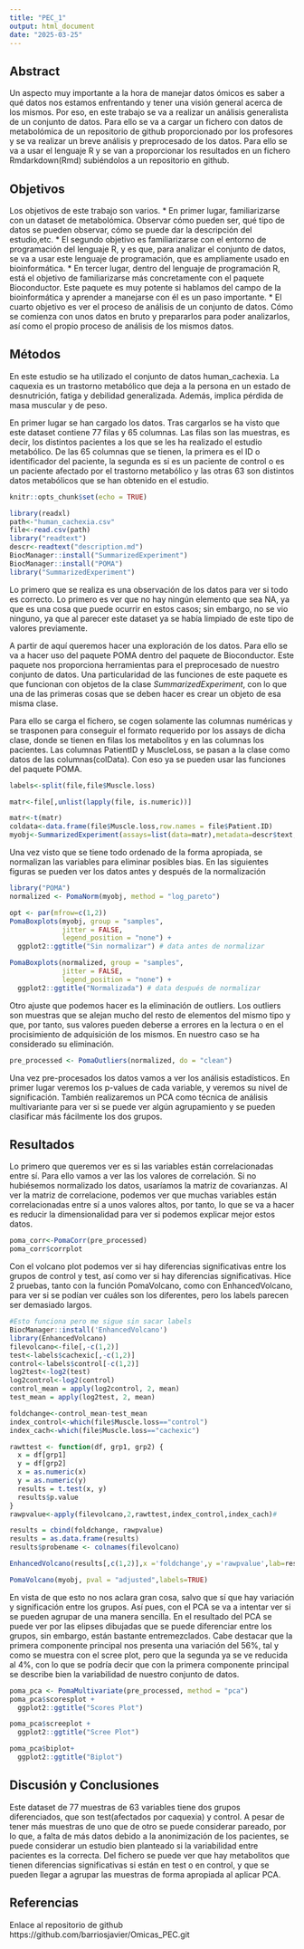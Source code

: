 ```yaml
---
title: "PEC_1"
output: html_document
date: "2025-03-25"
---
```

## Abstract
Un aspecto muy importante a la hora de manejar datos ómicos es saber a qué datos nos estamos enfrentando y tener una visión general acerca de los mismos. Por eso, en este trabajo se va a realizar un análisis generalista de un conjunto de datos. Para ello se va a cargar un fichero con datos de metabolómica de un repositorio de github proporcionado por los profesores y se va realizar un breve análisis y preprocesado de los datos. Para ello se va a usar el lenguaje R y se van a proporcionar los resultados en un fichero Rmdarkdown(Rmd) subiéndolos a un repositorio en github. 


## Objetivos


Los objetivos de este trabajo son varios.
* En primer lugar, familiarizarse con un dataset de metabolómica. Observar cómo pueden ser, qué tipo de datos se pueden observar, cómo se puede dar la descripción del estudio,etc.
* El segundo objetivo es familiarizarse con el entorno de programación del lenguaje R, y es que, para analizar el conjunto de datos, se va a usar este lenguaje de programación, que es ampliamente usado en bioinformática.
* En tercer lugar, dentro del lenguaje de programación R, está el objetivo de familiarizarse más concretamente con el paquete Bioconductor. Este paquete es muy potente si hablamos del campo de la bioinformática y aprender a manejarse con él es un paso importante.
* El cuarto objetivo es ver el proceso de análisis de un conjunto de datos. Cómo se comienza con unos datos en bruto y prepararlos para poder analizarlos, así como el propio proceso de análisis de los mismos datos.


## Métodos

En este estudio se ha utilizado el conjunto de datos human_cachexia. La caquexia es un trastorno metabólico que deja a la persona en un estado de desnutrición, fatiga y debilidad generalizada. Además, implica pérdida de masa muscular y de peso.

En primer lugar se han cargado los datos. Tras cargarlos se ha visto que este dataset contiene 77 filas y 65 columnas. Las filas son las muestras, es decir, los distintos pacientes a los que se les ha realizado el estudio metabólico. De las 65 columnas que se tienen, la primera es el ID o identificador del paciente, la segunda es si es un paciente de control o es un paciente afectado por el trastorno metabólico y las otras 63 son distintos datos metabólicos que se han obtenido en el estudio.


```r
knitr::opts_chunk$set(echo = TRUE)
```

```r
library(readxl)
path<-"human_cachexia.csv"
file<-read.csv(path)
library("readtext")
descr<-readtext("description.md")
BiocManager::install("SummarizedExperiment")
BiocManager::install("POMA")
library("SummarizedExperiment")
```
Lo primero que se realiza es una observación de los datos para ver si todo es correcto. Lo primero es ver que no hay ningún elemento que sea NA, ya que es una cosa que puede ocurrir en estos casos; sin embargo, no se vio ninguno, ya que al parecer este dataset ya se había limpiado de este tipo de valores previamente.

A partir de aquí queremos hacer una exploración de los datos. Para ello se va a hacer uso del paquete POMA dentro del paquete de Bioconductor. Este paquete nos proporciona herramientas para el preprocesado de nuestro conjunto de datos. Una particularidad de las funciones de este paquete es que funcionan con objetos de la clase *SummarizedExperiment*, con lo que una de las primeras cosas que se deben hacer es crear un objeto de esa misma clase.

Para ello se carga el fichero, se cogen solamente las columnas numéricas y se trasponen para conseguir el formato requerido por los assays de dicha clase, donde se tienen en filas los metabolitos y en las columnas los pacientes. Las columnas PatientID y MuscleLoss, se pasan a la clase como datos de las columnas(colData).
Con eso ya se pueden usar las funciones del paquete POMA.

```r
labels<-split(file,file$Muscle.loss)

matr<-file[,unlist(lapply(file, is.numeric))]

matr<-t(matr)
coldata<-data.frame(file$Muscle.loss,row.names = file$Patient.ID)
myobj<-SummarizedExperiment(assays=list(data=matr),metadata=descr$text,colData=coldata)

```

Una vez visto que se tiene todo ordenado de la forma apropiada, se normalizan las variables para eliminar posibles bias.
En las siguientes figuras se pueden ver los datos antes y después de la normalización
```r
library("POMA")
normalized <- PomaNorm(myobj, method = "log_pareto")

opt <- par(mfrow=c(1,2))
PomaBoxplots(myobj, group = "samples", 
             jitter = FALSE,
             legend_position = "none") +
  ggplot2::ggtitle("Sin normalizar") # data antes de normalizar

```

```r

PomaBoxplots(normalized, group = "samples", 
             jitter = FALSE,
             legend_position = "none") +
  ggplot2::ggtitle("Normalizada") # data después de normalizar
```

Otro ajuste que podemos hacer es la eliminación de outliers. Los outliers son muestras que se alejan mucho del resto de elementos del mismo tipo y que, por tanto, sus valores pueden deberse a errores en la lectura o en el procisimiento de adquisición de los mismos. En nuestro caso se ha considerado su eliminación.
```r
pre_processed <- PomaOutliers(normalized, do = "clean")

```

Una vez pre-procesados los datos vamos a ver los análisis estadísticos. En primer lugar veremos los p-values de cada variable, y veremos su nivel de significación. También realizaremos un PCA como técnica de análisis multivariante para ver si se puede ver algún agrupamiento y se pueden clasificar más fácilmente los dos grupos.


## Resultados

Lo primero que queremos ver es si las variables están correlacionadas entre sí. Para ello vamos a ver las los valores de correlación. Si no hubiésemos normalizado los datos, usaríamos la matriz de covarianzas.
Al ver la matriz de correlacione, podemos ver que muchas variables están correlacionadas entre sí a unos valores altos, por tanto, lo que se va a hacer es reducir la dimensionalidad para ver si podemos explicar mejor estos datos.
```r

poma_corr<-PomaCorr(pre_processed)
poma_corr$corrplot
```
Con el volcano plot podemos ver si hay diferencias significativas entre los grupos de control y test, así como ver si hay diferencias significativas. Hice 2 pruebas, tanto con la función PomaVolcano, como con EnhancedVolcano, para ver si se podían ver cuáles son los diferentes, pero los labels parecen ser demasiado largos.

```r

#Esto funciona pero me sigue sin sacar labels
BiocManager::install('EnhancedVolcano')
library(EnhancedVolcano)
filevolcano<-file[,-c(1,2)]
test<-labels$cachexic[,-c(1,2)]
control<-labels$control[-c(1,2)]
log2test<-log2(test)
log2control<-log2(control)
control_mean = apply(log2control, 2, mean)
test_mean = apply(log2test, 2, mean)

foldchange<-control_mean-test_mean
index_control<-which(file$Muscle.loss=="control")
index_cach<-which(file$Muscle.loss=="cachexic")

rawttest <- function(df, grp1, grp2) {
  x = df[grp1]
  y = df[grp2]
  x = as.numeric(x)
  y = as.numeric(y)  
  results = t.test(x, y)
  results$p.value
}
rawpvalue<-apply(filevolcano,2,rawttest,index_control,index_cach)#

results = cbind(foldchange, rawpvalue)
results = as.data.frame(results)
results$probename <- colnames(filevolcano)

EnhancedVolcano(results[,c(1,2)],x ='foldchange',y ='rawpvalue',lab=results$probename,max.overlaps = 0,labSize = 0.2,ylim=c(0,5))

```


```r
PomaVolcano(myobj, pval = "adjusted",labels=TRUE)

```

En vista de que esto no nos aclara gran cosa, salvo que sí que hay variación y significación entre los grupos. Así pues, con el PCA se va a intentar ver si se pueden agrupar de una manera sencilla.
En el resultado del PCA se puede ver por las elipses dibujadas que se puede diferenciar entre los grupos, sin embargo, están bastante entremezclados. Cabe destacar que la primera componente principal nos presenta una variación del 56%, tal y como se muestra con el scree plot, pero que la segunda ya se ve reducida al 4%, con lo que se podría decir que con la primera componente principal se describe bien la variabilidad de nuestro conjunto de datos.

```r
poma_pca <- PomaMultivariate(pre_processed, method = "pca")
poma_pca$scoresplot +
  ggplot2::ggtitle("Scores Plot")
```

```r
poma_pca$screeplot +
  ggplot2::ggtitle("Scree Plot")

```

```r
poma_pca$biplot+
  ggplot2::ggtitle("Biplot")
```

## Discusión y Conclusiones
Este dataset de 77 muestras de 63 variables tiene dos grupos diferenciados, que son test(afectados por caquexia) y control. A pesar de tener más muestras de uno que de otro se puede considerar pareado, por lo que, a falta de más datos debido a la anonimización de los pacientes, se puede considerar un estudio bien planteado si la variabilidad entre pacientes es la correcta. Del fichero se puede ver que hay metabolitos que tienen diferencias significativas si están en test o en control, y que se pueden llegar a agrupar las muestras de forma apropiada al aplicar PCA.

## Referencias
Enlace al repositorio de github
https://github.com/barriosjavier/Omicas_PEC.git
